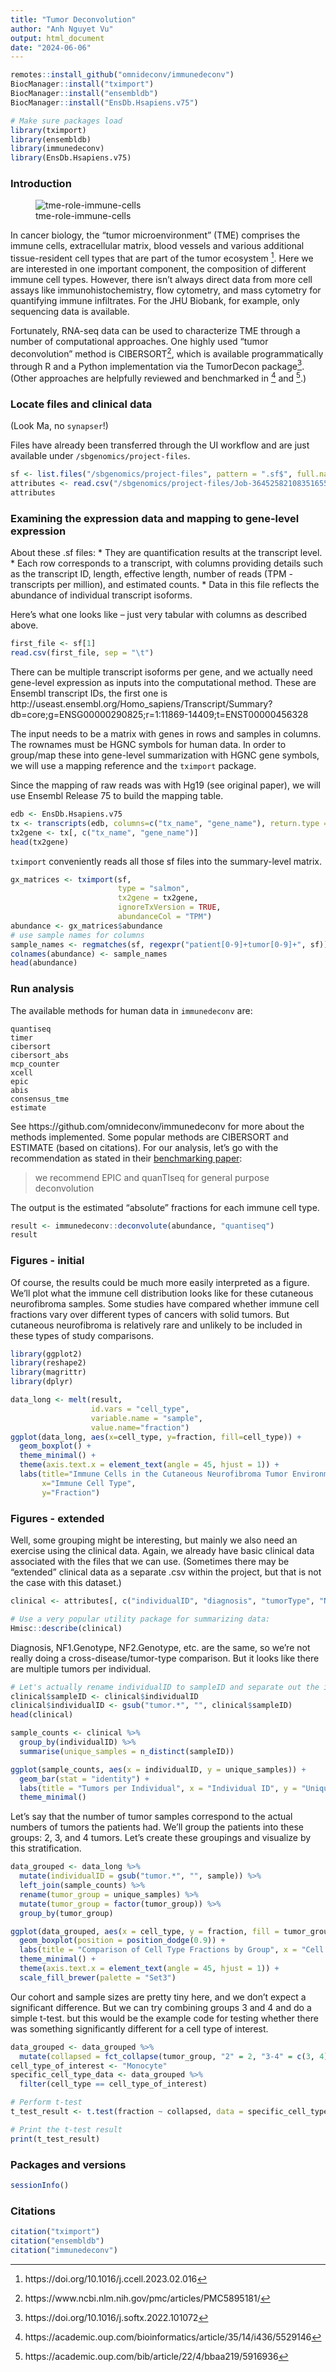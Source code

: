 ```yaml
---
title: "Tumor Deconvolution"
author: "Anh Nguyet Vu"
output: html_document
date: "2024-06-06"
---
```


```r

remotes::install_github("omnideconv/immunedeconv")
BiocManager::install("tximport")
BiocManager::install("ensembldb")
BiocManager::install("EnsDb.Hsapiens.v75")
```


```r

# Make sure packages load
library(tximport)
library(ensembldb)
library(immunedeconv)
library(EnsDb.Hsapiens.v75)
```


### Introduction

![tme-role-immune-cells](https://github.com/nf-osi/tutorials/assets/32753274/64c5a272-1c37-4df2-a91f-e1de71af4141)
 
In cancer biology, the "tumor microenvironment" (TME) comprises the immune cells, extracellular matrix, blood vessels and various additional tissue-resident cell types that are part of the tumor ecosystem [^1]. Here we are interested in one important component, the composition of different immune cell types. However, there isn't always direct data from more cell assays like immunohistochemistry, flow cytometry, and mass cytometry for quantifying immune infiltrates. For the JHU Biobank, for example, only sequencing data is available.

Fortunately, RNA-seq data can be used to characterize TME through a number of computational approaches. One highly used "tumor deconvolution" method is CIBERSORT[^2], which is available programmatically through R and a Python implementation via the TumorDecon package[^3]. (Other approaches are helpfully reviewed and benchmarked in [^4] and [^5].)


[^1]: https://doi.org/10.1016/j.ccell.2023.02.016
[^2]: https://www.ncbi.nlm.nih.gov/pmc/articles/PMC5895181/
[^3]: https://doi.org/10.1016/j.softx.2022.101072
[^4]: https://academic.oup.com/bioinformatics/article/35/14/i436/5529146
[^5]: https://academic.oup.com/bib/article/22/4/bbaa219/5916936

### Locate files and clinical data

(Look Ma, no `synapser`!)

Files have already been transferred through the UI workflow and are just available under `/sbgenomics/project-files`.
```r

sf <- list.files("/sbgenomics/project-files", pattern = ".sf$", full.names = T) 
attributes <- read.csv("/sbgenomics/project-files/Job-3645258210835165589066307932.csv")
attributes

```

### Examining the expression data and mapping to gene-level expression

About these .sf files:
* They are quantification results at the transcript level.
* Each row corresponds to a transcript, with columns providing details such as the transcript ID, length, effective length, number of reads (TPM - transcripts per million), and estimated counts.
* Data in this file reflects the abundance of individual transcript isoforms.

Here's what one looks like -- just very tabular with columns as described above.
```r

first_file <- sf[1]
read.csv(first_file, sep = "\t")
```

There can be multiple transcript isoforms per gene, and we actually need gene-level expression as inputs into the computational method.
These are Ensembl transcript IDs, the first one is http://useast.ensembl.org/Homo_sapiens/Transcript/Summary?db=core;g=ENSG00000290825;r=1:11869-14409;t=ENST00000456328 

The input needs to be a matrix with genes in rows and samples in columns. The rownames must be HGNC symbols for human data.
In order to group/map these into gene-level summarization with HGNC gene symbols, we will use a mapping reference and the `tximport` package.

Since the mapping of raw reads was with Hg19 (see original paper), we will use Ensembl Release 75 to build the mapping table.

```r

edb <- EnsDb.Hsapiens.v75
tx <- transcripts(edb, columns=c("tx_name", "gene_name"), return.type = "data.frame")
tx2gene <- tx[, c("tx_name", "gene_name")]
head(tx2gene)

```

`tximport` conveniently reads all those sf files into the summary-level matrix.
```r
gx_matrices <- tximport(sf, 
                        type = "salmon", 
                        tx2gene = tx2gene, 
                        ignoreTxVersion = TRUE,
                        abundanceCol = "TPM")
abundance <- gx_matrices$abundance
# use sample names for columns
sample_names <- regmatches(sf, regexpr("patient[0-9]+tumor[0-9]+", sf))
colnames(abundance) <- sample_names
head(abundance)
```

### Run analysis

The available methods for human data in `immunedeconv` are:
```
quantiseq
timer
cibersort
cibersort_abs
mcp_counter
xcell
epic
abis
consensus_tme
estimate
```

See https://github.com/omnideconv/immunedeconv for more about the methods implemented. 
Some popular methods are CIBERSORT and ESTIMATE (based on citations).
For our analysis, let's go with the recommendation as stated in their [benchmarking paper](https://academic.oup.com/bioinformatics/article/35/14/i436/5529146):

> we recommend EPIC and quanTIseq for general purpose deconvolution

The output is the estimated "absolute" fractions for each immune cell type.
```r

result <- immunedeconv::deconvolute(abundance, "quantiseq")
result

```

### Figures - initial

Of course, the results could be much more easily interpreted as a figure.
We'll plot what the immune cell distribution looks like for these cutaneous neurofibroma samples. 
Some studies have compared whether immune cell fractions vary over different types of cancers with solid tumors.
But cutaneous neurofibroma is relatively rare and unlikely to be included in these types of study comparisons.

```r

library(ggplot2)
library(reshape2)
library(magrittr)
library(dplyr)

data_long <- melt(result, 
                  id.vars = "cell_type",
                  variable.name = "sample", 
                  value.name="fraction")
ggplot(data_long, aes(x=cell_type, y=fraction, fill=cell_type)) +
  geom_boxplot() +
  theme_minimal() +
  theme(axis.text.x = element_text(angle = 45, hjust = 1)) +  
  labs(title="Immune Cells in the Cutaneous Neurofibroma Tumor Environment",
       x="Immune Cell Type",
       y="Fraction") 
```

### Figures - extended

Well, some grouping might be interesting, but mainly we also need an exercise using the clinical data.
Again, we already have basic clinical data associated with the files that we can use.
(Sometimes there may be "extended" clinical data as a separate .csv within the project, but that is not the case with this dataset.)

```r

clinical <- attributes[, c("individualID", "diagnosis", "tumorType", "NF1.Genotype", "NF2.Genotype")]

# Use a very popular utility package for summarizing data:
Hmisc::describe(clinical)

```


Diagnosis, NF1.Genotype, NF2.Genotype, etc. are the same, so we're not really doing a cross-disease/tumor-type comparison. 
But it looks like there are multiple tumors per individual.
```r
# Let's actually rename individualID to sampleID and separate out the individual and tumor
clinical$sampleID <- clinical$individualID
clinical$individualID <- gsub("tumor.*", "", clinical$sampleID)
head(clinical)
```


```r
sample_counts <- clinical %>%
  group_by(individualID) %>%
  summarise(unique_samples = n_distinct(sampleID))

ggplot(sample_counts, aes(x = individualID, y = unique_samples)) +
  geom_bar(stat = "identity") +
  labs(title = "Tumors per Individual", x = "Individual ID", y = "Unique Tumors") +
  theme_minimal()

```


Let's say that the number of tumor samples correspond to the actual numbers of tumors the patients had.
We'll group the patients into these groups: 2, 3, and 4 tumors.
Let's create these groupings and visualize by this stratification.
```r

data_grouped <- data_long %>%
  mutate(individualID = gsub("tumor.*", "", sample)) %>%
  left_join(sample_counts) %>%
  rename(tumor_group = unique_samples) %>%
  mutate(tumor_group = factor(tumor_group)) %>%
  group_by(tumor_group)

ggplot(data_grouped, aes(x = cell_type, y = fraction, fill = tumor_group)) +
  geom_boxplot(position = position_dodge(0.9)) +
  labs(title = "Comparison of Cell Type Fractions by Group", x = "Cell Type", y = "Fraction") +
  theme_minimal() +
  theme(axis.text.x = element_text(angle = 45, hjust = 1)) +
  scale_fill_brewer(palette = "Set3")

```


Our cohort and sample sizes are pretty tiny here, and we don't expect a significant difference.
But we can try combining groups 3 and 4 and do a simple t-test.
but this would be the example code for testing whether there was something significantly different for a cell type of interest.
```r

data_grouped <- data_grouped %>%
  mutate(collapsed = fct_collapse(tumor_group, "2" = 2, "3-4" = c(3, 4)))
cell_type_of_interest <- "Monocyte"
specific_cell_type_data <- data_grouped %>%
  filter(cell_type == cell_type_of_interest)

# Perform t-test
t_test_result <- t.test(fraction ~ collapsed, data = specific_cell_type_data)

# Print the t-test result
print(t_test_result)
```

### Packages and versions

```r
sessionInfo()
```

### Citations
```r
citation("tximport")
citation("ensembldb")
citation("immunedeconv")
```

